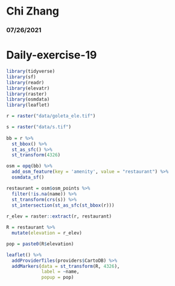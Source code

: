 # Chi Zhang
### 07/26/2021
# Daily-exercise-19


```r
library(tidyverse)
library(sf)
library(readr)
library(elevatr)
library(raster)
library(osmdata)
library(leaflet)

r = raster("data/goleta_ele.tif")

s = raster("data/s.tif")
 
bb = r %>%
  st_bbox() %>%
  st_as_sfc() %>%
  st_transform(4326)

osm = opq(bb) %>%
  add_osm_feature(key = 'amenity', value = "restaurant") %>%
  osmdata_sf()

restaurant = osm$osm_points %>%
  filter(!is.na(name)) %>%
  st_transform(crs(s)) %>%
  st_intersection(st_as_sfc(st_bbox(r))) 
  
r_elev = raster::extract(r, restaurant)

R = restaurant %>%
  mutate(elevation = r_elev)

pop = paste0(R$elevation)

leaflet() %>%
  addProviderTiles(providers$CartoDB) %>%
  addMarkers(data = st_transform(R, 4326),
             label = ~name,
             popup = pop) 

```


